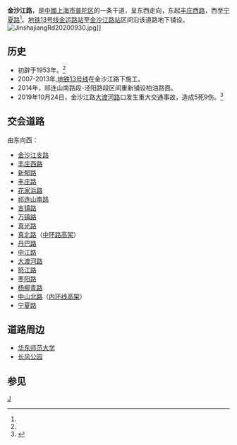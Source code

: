 {{About|上海市普陀区的一条干道|轨道交通13号线的同名车站|金沙江路站}}
{{Infobox China Road
|路牌类型=Shanghai
|中文道路名称= 金沙江路
|道路英文名= Jinshajiang Road
|走向1=西
|走向2=东
|走向1(E)=W
|走向2(E)=E
|图片=
|图片说明=
|道路属性=普通道路
|道路总长度=5.374<ref name="Leoyunyi">[http://www.shtong.gov.cn/Newsite/node2/node4/node2249/putuo/node41574/node41576/node62610/userobject1ai27064.html| 上海地方志办公室：普陀区志>第二十七卷市政建设>主要道路]</ref>
|车速限制=60
|行车线数量= 4<ref name="Leoyunyi"/>
|所在地区={{CHN}}[[上海市|上海市]][[嘉定区|嘉定区]]、[[普陀区_(上海)|普陀区]]
|起点=[[丰庄西路|丰庄西路]]
|终点=[[中山北路_(上海)|中山北路]]
|道路命名日期=
|命名缘由= 
|道路旧名=
|道路动工日期=
|通车日期=1953年
|路段主要建筑=
|相连路段= [[金沙江支路|金沙江支路]]、[[宁夏路_(上海)|宁夏路]]
|收费=
}}

'''金沙江路'''，是[[中華人民共和國|中國]][[上海市|上海市]][[普陀区_(上海市)|普陀区]]的一条干道，呈东西走向，东起[[丰庄西路|丰庄西路]]，西至[[宁夏路_(上海)|宁夏路]]<ref name="Leoyunyi"/>。[[上海轨道交通13号线|地铁13号线]][[金运路站|金运路站]]至[[金沙江路站|金沙江路站]]区间沿该道路地下铺设。
[[File:JinshajiangRd20200930.jpg|thumb]]]]

== 历史 ==
*初辟于1953年。<ref name="Leoyunyi"/>
* 2007-2013年,[[上海轨道交通13号线|地铁13号线]]在金沙江路下施工。
* 2014年，祁连山南路段-泾阳路段区间重新铺设柏油路面。
*2019年10月24日，金沙江路[[大渡河路|大渡河路]]口发生重大交通事故，造成5死9伤。<ref>{{Cite web|title=上海金沙江路交通事故致5死9伤 司机排除酒驾毒驾|url=https://news.sina.com.cn/zx/2019-10-24/doc-iicezzrr4692964.shtml|accessdate=2019-10-28|date=2019-10-24|last=政府网站|work=news.sina.com.cn|archive-date=2019-10-25|archive-url=https://web.archive.org/web/20191025045344/https://news.sina.com.cn/zx/2019-10-24/doc-iicezzrr4692964.shtml|dead-url=no}}</ref>

== 交会道路==
由东向西：
* [[金沙江支路|金沙江支路]]
* [[丰庄西路|丰庄西路]]
* [[新郁路|新郁路]]
* [[丰庄路|丰庄路]]
* [[花家浜路|花家浜路]]
* [[祁连山南路|祁连山南路]]
* [[吉镇路|吉镇路]]
* [[万镇路|万镇路]]
* [[真光路|真光路]]
* [[真北路|真北路]]（[[中环路_(上海)|中环路高架]]）
* [[丹巴路|丹巴路]]
* [[中江路|中江路]]
* [[大渡河路|大渡河路]]
* [[怒江路|怒江路]]
* [[枣阳路|枣阳路]]
* [[杨柳青路|杨柳青路]]
*[[中山北路_(上海)|中山北路]]（[[上海内环线|内环线高架]]）
* [[宁夏路|宁夏路]]

== 道路周边 ==
* [[华东师范大学|华东师范大学]]
* [[长风公园|长风公园]]

== 参见 ==
{{reflist}}

[[Category:上海道路|J]]